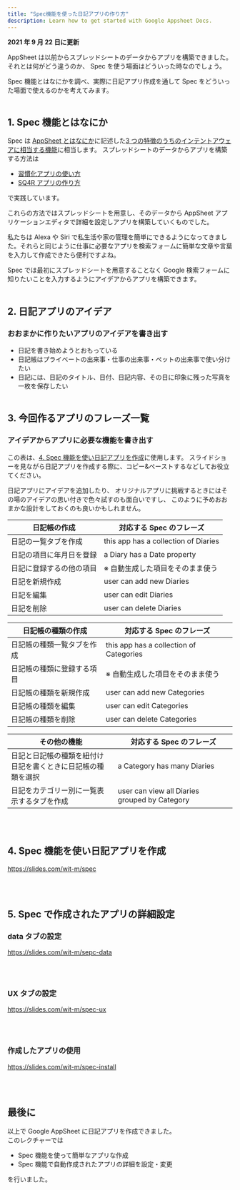 ```yaml
---
title: "Spec機能を使った日記アプリの作り方"
description: Learn how to get started with Google Appsheet Docs.
---
```


**2021 年 9 月 22 日に更新**

AppSheet は以前からスプレッドシートのデータからアプリを構築できました。
それとは何がどう違うのか、
Spec を使う場面はどういった時なのでしょう。<br/>

Spec 機能とはなにかを調べ、実際に日記アプリ作成を通して Spec をどういった場面で使えるのかを考えてみます。<br/><br/>

## 1. Spec 機能とはなにか

Spec は [AppSheet とはなにか](https://witpg.gatsbyjs.io/appsheet/about)に記述した[3 つの特徴のうちのインテントアウェアに相当する機能](https://witpg.gatsbyjs.io/appsheet/about#2-2-appsheet-の主な-3-つの特徴)に相当します。
スプレッドシートのデータからアプリを構築する方法は

- [習慣化アプリの使い方](https://witpg.gatsbyjs.io/appsheet/howto)
- [SQ4R アプリの作り方](https://witpg.gatsbyjs.io/appsheet/sq4r)

で実践しています。<br/>

これらの方法ではスプレッドシートを用意し、そのデータから AppSheet アプリケーションエディタで詳細を設定しアプリを構築していくものでした。<br/>

私たちは Alexa や Siri で私生活や家の管理を簡単にできるようになってきました。それらと同じように仕事に必要なアプリを検索フォームに簡単な文章や言葉を入力して作成できたら便利ですよね。<br/>

Spec では最初にスプレッドシートを用意することなく Google 検索フォームに知りたいことを入力するようにアイデアからアプリを構築できます。<br/><br/>

## 2. 日記アプリのアイデア

### おおまかに作りたいアプリのアイデアを書き出す

- 日記を書き始めようとおもっている
- 日記帳はプライベートの出来事・仕事の出来事・ペットの出来事で使い分けたい
- 日記には、日記のタイトル、日付、日記内容、その日に印象に残った写真を一枚を保存したい
  <br />
  <br />

## 3. 今回作るアプリのフレーズ一覧

### アイデアからアプリに必要な機能を書き出す

この表は、[4. Spec 機能を使い日記アプリを作成](https://witpg.gatsbyjs.io/appsheet/spec#4-spec-機能を使い日記アプリを作成)に使用します。
スライドショーを見ながら日記アプリを作成する際に、コピー&ペーストするなどしてお役立てください。<br/>

日記アプリにアイデアを追加したり、
オリジナルアプリに挑戦するときにはその場のアイデアの思い付きで色々試すのも面白いですし、
このように予めおおまかな設計をしておくのも良いかもしれません。

| 日記帳の作成             | 対応する Spec のフレーズ             |
| ------------------------ | ------------------------------------ |
| 日記の一覧タブを作成     | this app has a collection of Diaries |
| 日記の項目に年月日を登録 | a Diary has a Date property          |
| 日記に登録するの他の項目 | ※ 自動生成した項目をそのまま使う     |
| 日記を新規作成           | user can add new Diaries             |
| 日記を編集               | user can edit Diaries                |
| 日記を削除               | user can delete Diaries              |

| 日記帳の種類の作成         | 対応する Spec のフレーズ                |
| -------------------------- | --------------------------------------- |
| 日記帳の種類一覧タブを作成 | this app has a collection of Categories |
| 日記帳の種類に登録する項目 | ※ 自動生成した項目をそのまま使う        |
| 日記帳の種類を新規作成     | user can add new Categories             |
| 日記帳の種類を編集         | user can edit Categories                |
| 日記帳の種類を削除         | user can delete Categories              |

| その他の機能                                                      | 対応する Spec のフレーズ                      |
| ----------------------------------------------------------------- | --------------------------------------------- |
| 日記と日記帳の種類を紐付け<br/>日記を書くときに日記帳の種類を選択 | a Category has many Diaries                   |
| 日記をカテゴリー別に一覧表示するタブを作成                        | user can view all Diaries grouped by Category |

<br />
<br />

## 4. Spec 機能を使い日記アプリを作成

https://slides.com/wit-m/spec

<br />
<br />

## 5. Spec で作成されたアプリの詳細設定

### data タブの設定

https://slides.com/wit-m/sepc-data

<br />
<br />

### UX タブの設定

https://slides.com/wit-m/spec-ux

<br />
<br />

### 作成したアプリの使用

https://slides.com/wit-m/spec-install

<br />
<br />

## 最後に

以上で Google AppSheet に日記アプリを作成できました。<br/>
このレクチャーでは

- Spec 機能を使って簡単なアプリな作成
- Spec 機能で自動作成されたアプリの詳細を設定・変更

を行いました。
